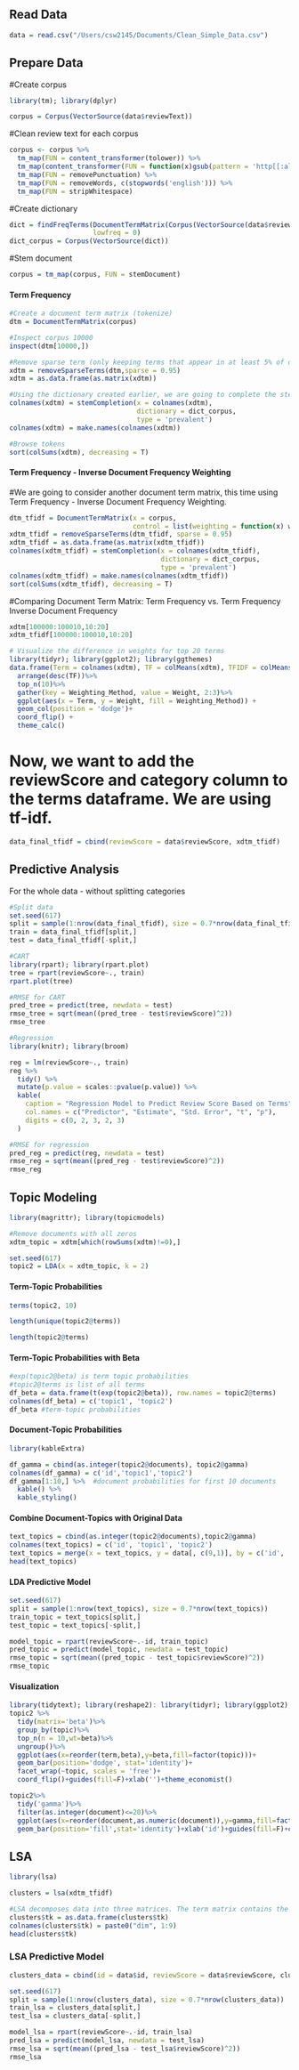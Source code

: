 
## Read Data

```{r read data, echo=TRUE}
data = read.csv("/Users/csw2145/Documents/Clean_Simple_Data.csv")
```

## Prepare Data

#Create corpus

```{r create corpus, warning=FALSE, include=FALSE}
library(tm); library(dplyr)

corpus = Corpus(VectorSource(data$reviewText))
```

#Clean review text for each corpus

```{r clean text, message=FALSE, warning=FALSE, include=FALSE}
corpus <- corpus %>%
  tm_map(FUN = content_transformer(tolower)) %>%
  tm_map(content_transformer(FUN = function(x)gsub(pattern = 'http[[:alnum:][:punct:]]*', replacement = ' ', x = x))) %>%
  tm_map(FUN = removePunctuation) %>%
  tm_map(FUN = removeWords, c(stopwords('english'))) %>%
  tm_map(FUN = stripWhitespace) 
```

#Create dictionary

```{r create dict, echo=TRUE}
dict = findFreqTerms(DocumentTermMatrix(Corpus(VectorSource(data$reviewText))),
                     lowfreq = 0)
dict_corpus = Corpus(VectorSource(dict))
```

#Stem document

```{r stem document, warning=FALSE, include=FALSE}
corpus = tm_map(corpus, FUN = stemDocument)
```

#### Term Frequency

```{r dtm tf, echo=TRUE}
#Create a document term matrix (tokenize)
dtm = DocumentTermMatrix(corpus)

#Inspect corpus 10000
inspect(dtm[10000,])

#Remove sparse term (only keeping terms that appear in at least 5% of documents).
xdtm = removeSparseTerms(dtm,sparse = 0.95)
xdtm = as.data.frame(as.matrix(xdtm))

#Using the dictionary created earlier, we are going to complete the stems to make the terms more meaningful
colnames(xdtm) = stemCompletion(x = colnames(xdtm),
                                dictionary = dict_corpus,
                                type = 'prevalent')
colnames(xdtm) = make.names(colnames(xdtm))

#Browse tokens
sort(colSums(xdtm), decreasing = T)
```

#### Term Frequency - Inverse Document Frequency Weighting

#We are going to consider another document term matrix, this time using Term Frequency - Inverse Document Frequency Weighting.

```{r dtm tf-idf, echo=TRUE, warning=FALSE}
dtm_tfidf = DocumentTermMatrix(x = corpus,
                               control = list(weighting = function(x) weightTfIdf(x, normalize = F)))
xdtm_tfidf = removeSparseTerms(dtm_tfidf, sparse = 0.95)
xdtm_tfidf = as.data.frame(as.matrix(xdtm_tfidf))
colnames(xdtm_tfidf) = stemCompletion(x = colnames(xdtm_tfidf),
                                      dictionary = dict_corpus,
                                      type = 'prevalent')
colnames(xdtm_tfidf) = make.names(colnames(xdtm_tfidf))
sort(colSums(xdtm_tfidf), decreasing = T)
```

#Comparing Document Term Matrix: Term Frequency vs. Term Frequency Inverse Document Frequency

```{r comparison tf and tf-idf, eval=FALSE, include=FALSE}
xdtm[100000:100010,10:20]
xdtm_tfidf[100000:100010,10:20]
```
```{r comparison tf and tf-idf plot, eval=FALSE, include=FALSE}
# Visualize the difference in weights for top 20 terms
library(tidyr); library(ggplot2); library(ggthemes)
data.frame(Term = colnames(xdtm), TF = colMeans(xdtm), TFIDF = colMeans(xdtm_tfidf))%>%
  arrange(desc(TF))%>%
  top_n(10)%>%
  gather(key = Weighting_Method, value = Weight, 2:3)%>%
  ggplot(aes(x = Term, y = Weight, fill = Weighting_Method)) +
  geom_col(position = 'dodge')+
  coord_flip() +
  theme_calc()
```

# Now, we want to add the reviewScore and category column to the terms dataframe. We are using tf-idf.

```{r combine datasets, echo=TRUE}
data_final_tfidf = cbind(reviewScore = data$reviewScore, xdtm_tfidf)
```

## Predictive Analysis

For the whole data - without splitting categories

```{r pred split data, echo=TRUE}
#Split data
set.seed(617)
split = sample(1:nrow(data_final_tfidf), size = 0.7*nrow(data_final_tfidf))
train = data_final_tfidf[split,]
test = data_final_tfidf[-split,]
```
```{r pred cart, echo=TRUE}
#CART
library(rpart); library(rpart.plot)
tree = rpart(reviewScore~., train)
rpart.plot(tree)
```
```{r rmse cart, echo=TRUE}
#RMSE for CART
pred_tree = predict(tree, newdata = test)
rmse_tree = sqrt(mean((pred_tree - test$reviewScore)^2))
rmse_tree
```
```{r pred regression, echo=TRUE}
#Regression
library(knitr); library(broom)

reg = lm(reviewScore~., train)
reg %>%
  tidy() %>%
  mutate(p.value = scales::pvalue(p.value)) %>%
  kable(
    caption = "Regression Model to Predict Review Score Based on Terms",
    col.names = c("Predictor", "Estimate", "Std. Error", "t", "p"),
    digits = c(0, 2, 3, 2, 3)
  )
```
```{r rmse regression, echo=TRUE}
#RMSE for regression
pred_reg = predict(reg, newdata = test)
rmse_reg = sqrt(mean((pred_reg - test$reviewScore)^2))
rmse_reg
```

## Topic Modeling

```{r topic model 2 topics, echo=TRUE}
library(magrittr); library(topicmodels)

#Remove documents with all zeros
xdtm_topic = xdtm[which(rowSums(xdtm)!=0),]

set.seed(617)
topic2 = LDA(x = xdtm_topic, k = 2)
```

#### Term-Topic Probabilities

```{r explore term-topic prob, echo=TRUE}
terms(topic2, 10)
```
```{r unique length, echo=TRUE}
length(unique(topic2@terms))
```
```{r length, echo=TRUE}
length(topic2@terms)
```

#### Term-Topic Probabilities with Beta

```{r term-topic prob with beta, echo=TRUE}
#exp(topic2@beta) is term topic probabilities
#topic2@terms is list of all terms
df_beta = data.frame(t(exp(topic2@beta)), row.names = topic2@terms)
colnames(df_beta) = c('topic1', 'topic2')
df_beta #term-topic probabilities
```

#### Document-Topic Probabilities

```{r doc-term prob, echo=TRUE}
library(kableExtra)

df_gamma = cbind(as.integer(topic2@documents), topic2@gamma)
colnames(df_gamma) = c('id','topic1','topic2')
df_gamma[1:10,] %>%  #document probabilities for first 10 documents
  kable() %>%
  kable_styling()
```

#### Combine Document-Topics with Original Data

```{r combine topic and data, echo=TRUE}
text_topics = cbind(as.integer(topic2@documents),topic2@gamma)
colnames(text_topics) = c('id', 'topic1', 'topic2')
text_topics = merge(x = text_topics, y = data[, c(9,1)], by = c('id', 'id'))
head(text_topics)
```

#### LDA Predictive Model

```{r split topic data, echo=TRUE}
set.seed(617)
split = sample(1:nrow(text_topics), size = 0.7*nrow(text_topics))
train_topic = text_topics[split,]
test_topic = text_topics[-split,]
```
```{r model and rmse, echo=TRUE}
model_topic = rpart(reviewScore~.-id, train_topic)
pred_topic = predict(model_topic, newdata = test_topic)
rmse_topic = sqrt(mean((pred_topic - test_topic$reviewScore)^2))
rmse_topic
```

#### Visualization

```{r visualize term-topic prob, eval=FALSE, include=FALSE}
library(tidytext); library(reshape2): library(tidyr); library(ggplot2); library(ggthemes)
topic2 %>%
  tidy(matrix='beta')%>%
  group_by(topic)%>%
  top_n(n = 10,wt=beta)%>%
  ungroup()%>%
  ggplot(aes(x=reorder(term,beta),y=beta,fill=factor(topic)))+
  geom_bar(position='dodge', stat='identity')+
  facet_wrap(~topic, scales = 'free')+
  coord_flip()+guides(fill=F)+xlab('')+theme_economist()
```
```{r visualize doc-topic prob, eval=FALSE, include=FALSE}
topic2%>%
  tidy('gamma')%>%
  filter(as.integer(document)<=20)%>%
  ggplot(aes(x=reorder(document,as.numeric(document)),y=gamma,fill=factor(topic)))+
  geom_bar(position='fill',stat='identity')+xlab('id')+guides(fill=F)+coord_flip()+theme_economist()
```

## LSA

```{r lsa, echo=TRUE}
library(lsa)

clusters = lsa(xdtm_tfidf)

#LSA decomposes data into three matrices. The term matrix contains the dimensions from svd
clusters$tk = as.data.frame(clusters$tk)
colnames(clusters$tk) = paste0("dim", 1:9)
head(clusters$tk)
```

### LSA Predictive Model

```{r echo=TRUE}
clusters_data = cbind(id = data$id, reviewScore = data$reviewScore, clusters$tk)

set.seed(617)
split = sample(1:nrow(clusters_data), size = 0.7*nrow(clusters_data))
train_lsa = clusters_data[split,]
test_lsa = clusters_data[-split,]

model_lsa = rpart(reviewScore~.-id, train_lsa)
pred_lsa = predict(model_lsa, newdata = test_lsa)
rmse_lsa = sqrt(mean((pred_lsa - test_lsa$reviewScore)^2))
rmse_lsa
```

